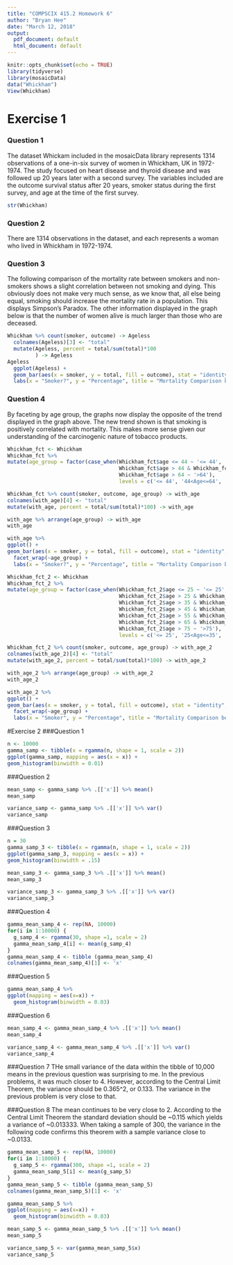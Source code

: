```yaml
---
title: "COMPSCIX 415.2 Homework 6"
author: "Bryan Hee"
date: "March 12, 2018"
output:
  pdf_document: default
  html_document: default
---
```


```r
knitr::opts_chunk$set(echo = TRUE)
library(tidyverse)
library(mosaicData)
data("Whickham")
View(Whickham)
```

# Exercise 1
### Question 1
The dataset Whickam included in the mosaicData library represents 1314 observations of a one-in-six survey of women in Whickham, UK in 1972-1974. The study focused on heart disease and thyroid disease and was followed up 20 years later with a second survey. The variables included are the outcome survival status after 20 years, smoker status during the first survey, and age at the time of the first survey.

```r
str(Whickham)
```

### Question 2
There are 1314 observations in the dataset, and each represents a woman who lived in Whickham in 1972-1974.

### Question 3
The following comparison of the mortality rate between smokers and non-smokers shows a slight correlation between not smoking and dying. This obviously does not make very much sense, as we know that, all else being equal, smoking should increase the mortality rate in a population. This displays Simpson's Paradox. The other information displayed in the graph below is that the number of women alive is much larger than those who are deceased.

```r
Whickham %>% count(smoker, outcome) -> Ageless
  colnames(Ageless)[3] <- "total"
  mutate(Ageless, percent = total/sum(total)*100
         ) -> Ageless
Ageless
  ggplot(Ageless) +
  geom_bar(aes(x = smoker, y = total, fill = outcome), stat = "identity", position = "fill") +
  labs(x = "Smoker?", y = "Percentage", title = "Mortality Comparison between Smokers and Non-Smokers")
```

### Question 4
By faceting by age group, the graphs now display the opposite of the trend displayed in the graph above. The new trend shown is that smoking is positively correlated with mortality. This makes more sense given our understanding of the carcinogenic nature of tobacco products.  

```r
Whickham_fct <- Whickham
Whickham_fct %>%
mutate(age_group = factor(case_when(Whickham_fct$age <= 44 ~ '<= 44',
                                    Whickham_fct$age > 44 & Whickham_fct$age <= 64~'44<Age<=64',
                                    Whickham_fct$age > 64 ~ '>64'),
                                    levels = c('<= 44', '44<Age<=64', '>64'), ordered = TRUE)) -> Whickham_fct

Whickham_fct %>% count(smoker, outcome, age_group) -> with_age
colnames(with_age)[4] <- "total"
mutate(with_age, percent = total/sum(total)*100) -> with_age

with_age %>% arrange(age_group) -> with_age
with_age

with_age %>%
ggplot() +
geom_bar(aes(x = smoker, y = total, fill = outcome), stat = "identity", position = "fill") +
  facet_wrap(~age_group) +
  labs(x = "Smoker?", y = "Percentage", title = "Mortality Comparison between Smokers and Non-Smokers based on Age")
```

```r
Whickham_fct_2 <- Whickham
Whickham_fct_2 %>%
mutate(age_group = factor(case_when(Whickham_fct_2$age <= 25 ~ '<= 25',
                                    Whickham_fct_2$age > 25 & Whickham_fct$age <= 35~'25<Age<=35',
                                    Whickham_fct_2$age > 35 & Whickham_fct$age <= 45~'35<Age<=45',
                                    Whickham_fct_2$age > 45 & Whickham_fct$age <= 55~'45<Age<=55',
                                    Whickham_fct_2$age > 55 & Whickham_fct$age <= 65~'55<Age<=65',
                                    Whickham_fct_2$age > 65 & Whickham_fct$age <= 75~'65<Age<=75',
                                    Whickham_fct_2$age > 75 ~ '>75'),
                                    levels = c('<= 25', '25<Age<=35', '35<Age<=45', '45<Age<=55', '55<Age<=65', '65<Age<=75', '>75'), ordered = TRUE)) -> Whickham_fct_2

Whickham_fct_2 %>% count(smoker, outcome, age_group) -> with_age_2
colnames(with_age_2)[4] <- "total"
mutate(with_age_2, percent = total/sum(total)*100) -> with_age_2

with_age_2 %>% arrange(age_group) -> with_age_2
with_age_2

with_age_2 %>%
ggplot() +
geom_bar(aes(x = smoker, y = total, fill = outcome), stat = "identity", position = "fill") +
  facet_wrap(~age_group) +
  labs(x = "Smoker", y = "Percentage", title = "Mortality Comparison between Smokers and Non-Smokers based on Age")
```



#Exercise 2
###Question 1

```r
n <- 10000
gamma_samp <- tibble(x = rgamma(n, shape = 1, scale = 2))
ggplot(gamma_samp, mapping = aes(x = x)) +
geom_histogram(binwidth = 0.01)
```

###Question 2
```r
mean_samp <- gamma_samp %>% .[['x']] %>% mean()
mean_samp

variance_samp <- gamma_samp %>% .[['x']] %>% var()
variance_samp
```

###Question 3

```r
n = 30
gamma_samp_3 <- tibble(x = rgamma(n, shape = 1, scale = 2))
ggplot(gamma_samp_3, mapping = aes(x = x)) +
geom_histogram(binwidth = .15)

mean_samp_3 <- gamma_samp_3 %>% .[['x']] %>% mean()
mean_samp_3

variance_samp_3 <- gamma_samp_3 %>% .[['x']] %>% var()
variance_samp_3

```

###Question 4

```r
gamma_mean_samp_4 <- rep(NA, 10000)
for(i in 1:10000) {
  g_samp_4 <- rgamma(30, shape =1, scale = 2)
  gamma_mean_samp_4[i] <- mean(g_samp_4)
}
gamma_mean_samp_4 <- tibble (gamma_mean_samp_4)
colnames(gamma_mean_samp_4)[1] <- 'x'
```

###Question 5

```r
gamma_mean_samp_4 %>%
ggplot(mapping = aes(x=x)) +
  geom_histogram(binwidth = 0.03)
```

###Question 6
```r
mean_samp_4 <- gamma_mean_samp_4 %>% .[['x']] %>% mean()
mean_samp_4

variance_samp_4 <- gamma_mean_samp_4 %>% .[['x']] %>% var()
variance_samp_4
```

###Question 7
THe small variance of the data within the tibble of 10,000 means in the previous question was surprising to me. In the previous problems, it was much closer to 4. However, according to the Central Limit Theorem, the variance should be 0.365^2, or 0.133. The variance in the previous problem is very close to that.

###Question 8
The mean continues to be very close to 2. According to the Central Limit Theorem the standard deviation should be ~0.115 which yields a variance of ~0.013333. When taking a sample of 300, the variance in the following code confirms this theorem with a sample variance close to ~0.0133.


```r
gamma_mean_samp_5 <- rep(NA, 10000)
for(i in 1:10000) {
  g_samp_5 <- rgamma(300, shape =1, scale = 2)
  gamma_mean_samp_5[i] <- mean(g_samp_5)
}
gamma_mean_samp_5 <- tibble (gamma_mean_samp_5)
colnames(gamma_mean_samp_5)[1] <- 'x'

gamma_mean_samp_5 %>%
ggplot(mapping = aes(x=x)) +
  geom_histogram(binwidth = 0.03)

mean_samp_5 <- gamma_mean_samp_5 %>% .[['x']] %>% mean()
mean_samp_5

variance_samp_5 <- var(gamma_mean_samp_5$x)
variance_samp_5
```

